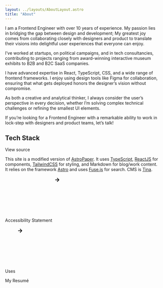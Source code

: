 ```yaml
---
layout: ../layouts/AboutLayout.astro
title: "About"
---
```


I am a Frontend Engineer with over 10 years of experience. My passion lies in bridging the gap between design and development; My greatest joy comes from collaborating closely with designers and product to translate their visions into delightful user experiences that everyone can enjoy.

I’ve worked at startups, on political campaigns, and in tech consultancies, contributing to projects ranging from award-winning interactive museum exhibits to B2B and B2C SaaS companies.

I have advanced expertise in React, TypeScript, CSS, and a wide range of frontend frameworks. I enjoy using design tools like Figma for collaboration, ensuring that what gets deployed honors the designer’s vision without compromise.

As both a creative and analytical thinker, I always consider the user’s perspective in every decision, whether I’m solving complex technical challenges or refining the smallest UI elements.

If you’re looking for a Frontend Engineer with a remarkable ability to work in lock-step with designers and product teams, <LinkButton href="https://www.linkedin.com/in/rachelcantor/">let’s talk</LinkButton>!

<div className="flex justify-between items-end">
    <h2>Tech Stack</h2>
    <LinkButton href="https://github.com/rachelslurs/website" className='mt-8 mb-3 leading-5'>View source <Arrow/></LinkButton>
</div>

This site is a modified version of [AstroPaper](https://github.com/satnaing/astro-paper). It uses [TypeScript](https://www.typescriptlang.org), [ReactJS](https://reactjs.org) for components, [TailwindCSS](https://tailwindcss.com) for styling, and Markdown for blog/work content. It relies on the framework [Astro](https://astro.build) and uses [Fuse.js](https://www.fusejs.io) for search. CMS is [Tina](https://tina.io). 



<p><LinkButton href="/accessibility">Accessibility Statement <svg xmlns="http://www.w3.org/2000/svg"><path d="m11.293 17.293 1.414 1.414L19.414 12l-6.707-6.707-1.414 1.414L15.586 11H6v2h9.586z"></path></svg></LinkButton></p>

<p><LinkButton href="/uses">Uses <svg xmlns="http://www.w3.org/2000/svg"><path d="m11.293 17.293 1.414 1.414L19.414 12l-6.707-6.707-1.414 1.414L15.586 11H6v2h9.586z"></path></svg></LinkButton></p>

<p><LinkButton href="https://rachelcantor.net">My Resumé <Arrow /></LinkButton></p>